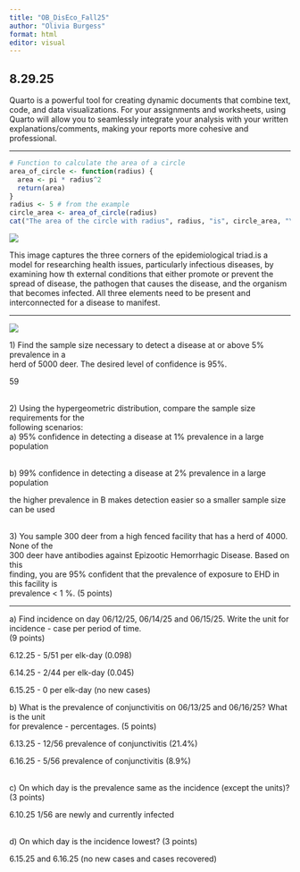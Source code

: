 ---
title: "OB_DisEco_Fall25"
author: "Olivia Burgess"
format: html
editor: visual
---

## **8.29.25**

Quarto is a powerful tool for creating dynamic documents that combine text, code, and data visualizations. For your assignments and worksheets, using Quarto will allow you to seamlessly integrate your analysis with your written explanations/comments, making your reports more cohesive and professional.\

------------------------------------------------------------------------

```{r}
# Function to calculate the area of a circle
area_of_circle <- function(radius) {
  area <- pi * radius^2
  return(area)
}
radius <- 5 # from the example
circle_area <- area_of_circle(radius)
cat("The area of the circle with radius", radius, "is", circle_area, "\n")
```

![](images/EpiTriad.png)

This image captures the three corners of the epidemiological triad.is a model for researching health issues, particularly infectious diseases, by examining how th external conditions that either promote or prevent the spread of disease, the pathogen that causes the disease, and the organism that becomes infected. All three elements need to be present and interconnected for a disease to manifest.

------------------------------------------------------------------------

![](images/ss_table.png)

1\) Find the sample size necessary to detect a disease at or above 5% prevalence in a\
herd of 5000 deer. The desired level of confidence is 95%.

59

\
2) Using the hypergeometric distribution, compare the sample size requirements for the\
following scenarios:\
a) 95% confidence in detecting a disease at 1% prevalence in a large population

\
b) 99% confidence in detecting a disease at 2% prevalence in a large population

the higher prevalence in B makes detection easier so a smaller sample size can be used

\
3) You sample 300 deer from a high fenced facility that has a herd of 4000. None of the\
300 deer have antibodies against Epizootic Hemorrhagic Disease. Based on this\
finding, you are 95% confident that the prevalence of exposure to EHD in this facility is\
prevalence \< 1 %. (5 points)

------------------------------------------------------------------------

a\) Find incidence on day 06/12/25, 06/14/25 and 06/15/25. Write the unit for incidence - case per period of time.\
(9 points)

6.12.25 - 5/51 per elk-day (0.098)

6.14.25 - 2/44 per elk-day (0.045)

6.15.25 - 0 per elk-day (no new cases)

b\) What is the prevalence of conjunctivitis on 06/13/25 and 06/16/25? What is the unit\
for prevalence - percentages. (5 points)

6.13.25 - 12/56 prevalence of conjunctivitis (21.4%)

6.16.25 - 5/56 prevalence of conjunctivitis (8.9%)

\
c) On which day is the prevalence same as the incidence (except the units)? (3 points)

6.10.25 1/56 are newly and currently infected

\
d) On which day is the incidence lowest? (3 points)

6.15.25 and 6.16.25 (no new cases and cases recovered)
